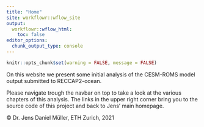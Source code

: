 ```yaml
---
title: "Home"
site: workflowr::wflow_site
output:
  workflowr::wflow_html:
    toc: false
editor_options:
  chunk_output_type: console
---
```


```r
knitr::opts_chunk$set(warning = FALSE, message = FALSE)
```

On this website we present some initial analysis of the CESM-ROMS model output submitted to RECCAP2-ocean.

Please navigate trough the navbar on top to take a look at the various chapters of this analysis. The links in the upper right corner bring you to the source code of this project and back to Jens' main homepage.

© Dr. Jens Daniel Müller, ETH Zurich, 2021
